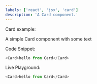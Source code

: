```yaml
---
labels: ['react', 'jsx', 'card']
description: 'A Card component.'
---
```



Card example:

A simple Card component with some text

Code Snippet:
```js
<Card>hello from Card</Card>
```


Live Playground:
```js live
<Card>hello from Card</Card>
```
